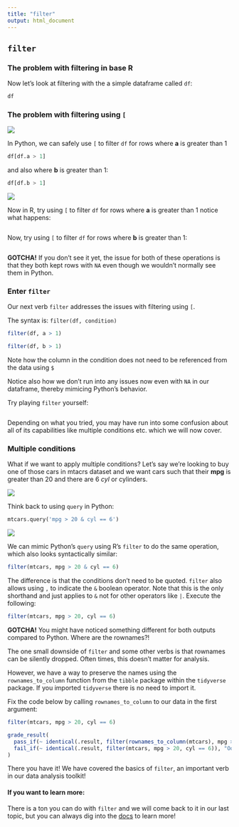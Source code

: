 ```yaml
---
title: "filter"
output: html_document
---
```


## `filter`

### The problem with filtering in base R

Now let's look at filtering with the a simple dataframe called `df`:

```r
df
```

### The problem with filtering using `[` 

<img src="../images/python_logo.png" class="language-icon">

In Python, we can safely use `[` to filter `df` for rows where **a** is greater than 1

```python
df[df.a > 1]
```

and also where **b** is greater than 1:

```python
df[df.b > 1]
```

<img src="../images/r_logo.png" class="language-icon">

Now in R, try using `[` to filter `df` for rows where **a** is greater than 1 notice what happens:

```r

```

Now, try using `[` to filter `df` for rows where **b** is greater than 1:

```r

```

**GOTCHA!** If you don't see it yet, the issue for both of these operations is that they both kept rows with `NA` even though we wouldn't normally see them in Python.

### Enter `filter`

Our next verb `filter` addresses the issues with filtering using `[`. 

The syntax is: `filter(df, condition)`

```r
filter(df, a > 1)
```
```r
filter(df, b > 1)
```

Note how the column in the condition does not need to be referenced from the data using `$`

Notice also how we don't run into any issues now even with `NA` in our dataframe, thereby mimicing Python's behavior.

Try playing `filter` yourself:

```r

```

Depending on what you tried, you may have run into some confusion about all of its capabilities like multiple conditions etc. which we will now cover.

### Multiple conditions

What if we want to apply multiple conditions? Let's say we're looking to buy one of those cars in mtacrs dataset and we want cars such that their **mpg** is greater than 20 and there are 6 *cyl* or cylinders.

<img src="../images/python_logo.png" class="language-icon">

Think back to using `query` in Python:

```python
mtcars.query('mpg > 20 & cyl == 6')
```

<img src="../images/r_logo.png" class="language-icon">

We can mimic Python's `query` using R's `filter` to do the same operation, which also looks syntactically similar:

```r
filter(mtcars, mpg > 20 & cyl == 6)
```

The difference is that the conditions don't need to be quoted. `filter` also allows using `,` to indicate the `&` boolean operator. Note that this is the only shorthand and just applies to `&` not for other operators like `|`. Execute the following:

```r
filter(mtcars, mpg > 20, cyl == 6)
```

**GOTCHA!** You might have noticed something different for both outputs compared to Python. Where are the rownames?!

The one small downside of `filter` and some other verbs is that rownames can be silently dropped. Often times, this doesn't matter for analysis. 

However, we have a way to preserve the names using the `rownames_to_column` function from the `tibble` package within the `tidyverse` package. If you imported `tidyverse` there is no need to import it. 

Fix the code below by calling `rownames_to_column` to our data in the first argument:

```r
filter(mtcars, mpg > 20, cyl == 6)
```

```r
grade_result(
  pass_if(~ identical(.result, filter(rownames_to_column(mtcars), mpg > 20, cyl == 6)), "We got our rownames back!"),
  fail_if(~ identical(.result, filter(mtcars, mpg > 20, cyl == 6)), "Oops! Still missing the rownames.")
)
```

There you have it! We have covered the basics of `filter`, an important verb in our data analysis toolkit! 

#### If you want to learn more:

There is a ton you can do with `filter` and we will come back to it in our last topic, but you can always dig into the [docs](https://dplyr.tidyverse.org/reference/filter.html) to learn more!













